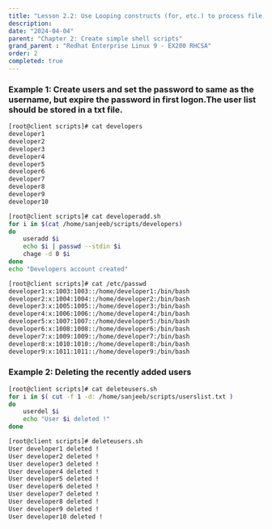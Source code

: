```yaml
---
title: "Lesson 2.2: Use Looping constructs (for, etc.) to process file, command line input"
description: 
date: "2024-04-04"
parent: "Chapter 2: Create simple shell scripts"
grand_parent : "Redhat Enterprise Linux 9 - EX200 RHCSA"
order: 2
completed: true
---
```

### Example 1: Create users and set the password to same as the username, but expire the password in first logon.The user list should be stored in a txt file.  
```bash
[root@client scripts]# cat developers
developer1
developer2
developer3
developer4
developer5
developer6
developer7
developer8
developer9
developer10

[root@client scripts]# cat developeradd.sh 
for i in $(cat /home/sanjeeb/scripts/developers)
do
	useradd $i
	echo $i | passwd --stdin $i
	chage -d 0 $i
done
echo "Developers account created" 

[root@client scripts]# cat /etc/passwd
developer1:x:1003:1003::/home/developer1:/bin/bash
developer2:x:1004:1004::/home/developer2:/bin/bash
developer3:x:1005:1005::/home/developer3:/bin/bash
developer4:x:1006:1006::/home/developer4:/bin/bash
developer5:x:1007:1007::/home/developer5:/bin/bash
developer6:x:1008:1008::/home/developer6:/bin/bash
developer7:x:1009:1009::/home/developer7:/bin/bash
developer8:x:1010:1010::/home/developer8:/bin/bash
developer9:x:1011:1011::/home/developer9:/bin/bash
```

### Example 2: Deleting the recently added users 
```bash
[root@client scripts]# cat deleteusers.sh 
for i in $( cut -f 1 -d: /home/sanjeeb/scripts/userslist.txt )
do
	userdel $i
	echo "User $i deleted !" 
done

[root@client scripts]# deleteusers.sh 
User developer1 deleted !
User developer2 deleted !
User developer3 deleted !
User developer4 deleted !
User developer5 deleted !
User developer6 deleted !
User developer7 deleted !
User developer8 deleted !
User developer9 deleted !
User developer10 deleted !
```